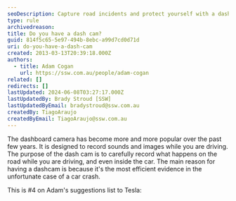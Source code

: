 ```yaml
---
seoDescription: Capture road incidents and protect yourself with a dashboard camera, providing efficient evidence in case of a car crash.
type: rule
archivedreason:
title: Do you have a dash cam?
guid: 814f5c65-5e97-494b-8ebc-a99d7cd0d71d
uri: do-you-have-a-dash-cam
created: 2013-03-13T20:39:18.000Z
authors:
  - title: Adam Cogan
    url: https://ssw.com.au/people/adam-cogan
related: []
redirects: []
lastUpdated: 2024-06-08T03:27:17.000Z
lastUpdatedBy: Brady Stroud [SSW]
lastUpdatedByEmail: bradystroud@ssw.com.au
createdBy: TiagoAraujo
createdByEmail: TiagoAraujo@ssw.com.au
---
```


The dashboard camera has become more and more popular over the past few years. It is designed to record sounds and images while you are driving. The purpose of the dash cam is to carefully record what happens on the road while you are driving, and even inside the car.
The main reason for having a dashcam is because it's the most efficient evidence in the unfortunate case of a car crash.

This is #4 on Adam's suggestions list to Tesla:

<youtubeEmbed url="https://www.youtube.com/embed/7Vw5ClyeSrc?rel=0" description="" />

